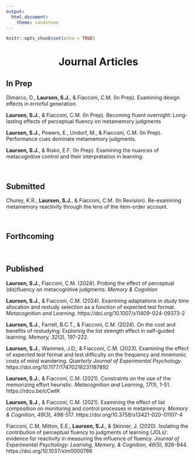 ```yaml
---
output: 
  html_document:
    theme: sandstone
---
```

```r
knitr::opts_chunk$set(echo = TRUE)
```

<center> <h1>**Journal Articles**</h1> </center>

## In Prep

Dimarco, D., **Laursen, S.J.**, & Fiacconi, C.M. (In Prep). Examining design effects in errorful generation.

**Laursen, S.J.**, & Fiacconi, C.M. (In Prep). Becoming fluent overnight: Long-lasting effects of perceptual fluency on metamemory judgments

**Laursen, S.J.**, Powers, E., Undorf, M., & Fiacconi, C.M. (In Prep). Performance cues dominate metamemory judgments.

**Laursen, S.J.**, & Risko, E.F. (In Prep). Examining the nuances of metacognitive control and their interpretation in learning.

&nbsp;  

## Submitted

Churey, K.R., **Laursen, S.J.**, & Fiacconi, C.M. (In Revision). Re-examining metamemory reactivity through the lens of the item-order account.

&nbsp;  

## Forthcoming  


&nbsp;  

## Published

**Laursen, S.J.**, Fiacconi, C.M. (2024). Probing the effect of perceptual (dis)fluency on metacognitive judgments. *Memory & Cognition*

**Laursen, S.J.**, & Fiacconi, C.M. (2024). Examining adaptations in study time allocation and restudy selection as a function of expected test format. *Metacognition and Learning*. https://doi.org/10.1007/s11409-024-09373-2

**Laursen, S.J.**, Farrell, B.C.T., & Fiacconi, C.M. (2024). On the cost and benefits of restudying: Exploring the list strength effect in self-guided learning. *Memory, 32*(2), 197-222.

**Laursen, S.J.**, Wammes, J.D., & Fiacconi, C.M. (2023). Examining the effect of expected test format and test difficulty on the frequency and mnemonic costs of mind wandering. *Quarterly Journal of Experimental Psychology*. https://doi.org/10.1177/17470218231187892 

**Laursen, S.J.**, & Fiacconi, C.M. (2021). Constraints on the use of the memorizing effort heuristic. *Metacognition and Learning, 17*(1), 1-51. https://rdcu.be/cCwtK

**Laursen, S.J.**, & Fiacconi, C.M. (2021). Examining the effect of list composition on monitoring and control processes in metamemory. *Memory & Cognition, 49*(3), 498-517. https://doi.org/10.3758/s13421-020-01107-4

Fiacconi, C.M, Mitton, E.E., **Laursen, S.J.**, & Skinner, J. (2020). Isolating the contribution of perceptual fluency to judgments of learning (JOLs): evidence for reactivity in measuring the influence of fluency. *Journal of Experimental Psychology: Learning, Memory, & Cognition, 46*(5), 926-944. https://doi.org/10.1037/xlm0000766
